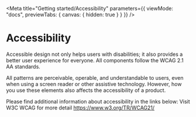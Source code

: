 
<Meta
  title="Getting started/Accessibility"
  parameters={{
    viewMode: "docs",
    previewTabs: {
      canvas: { hidden: true }
    }
  }}
/>

# Accessibility

Accessible design not only helps users with disabilities; it also provides a better user experience for everyone. All components follow the WCAG 2.1 AA standards.

All patterns are perceivable, operable, and understandable to users, even when using a screen reader or other assistive technology. However, how you use these elements also affects the accessibility of a product.

Please find additional information about accessibility in the links below:
Visit W3C WCAG for more detail https://www.w3.org/TR/WCAG21/
